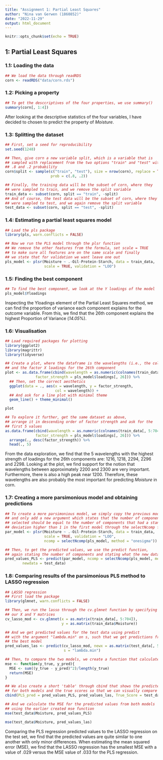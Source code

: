 ```yaml
---
title: "Assignment 1: Partial Least Squares"
author: "Nina van Gerwen (1860852)"
date: "2022-11-29"
output: html_document
---
```


```r
knitr::opts_chunk$set(echo = TRUE)
```

## 1: Partial Least Squares

### 1.1: Loading the data

```r
## We load the data through readRDS
corn <- readRDS("data/corn.rds")
```


### 1.2: Picking a property

```r
## To get the desccriptives of the four properties, we use summary()
summary(corn[, 1:4])
```
After looking at the descriptive statistics of the four variables, I have decided to
chosen to predict the property of *Moisture*.

### 1.3: Splitting the dataset

```r
## First, set a seed for reproducibility
set.seed(1248)

## Then, give corn a new variable split, which is a variable that is 
## sampled with replacement from the two options "train" and "test" with
## .8 and .2 probability
corn$split <- sample(c("train", "test"), size = nrow(corn), replace = TRUE, 
                     prob = c(.8, .2))

## Finally, the training data will be the subset of corn, where they 
## were sampled to train, and we remove the split variable
train_data <- subset(corn, split == "train", -split)
## And of course, the test data will be the subset of corn, where they
## were sampled to test, and we again remove the split variable
test_data <- subset(corn, split == "test", -split)
```


### 1.4: Estimating a partial least squares model

```r
## Load the pls package
library(pls, warn.conflicts = FALSE)

## Now we run the PLS model through the plsr function
## We remove the other features from the formula, set scale = TRUE
## to make sure all features are on the same scale and finally
## we state that for validation we want leave one out
pls_model <- plsr(Moisture ~ .-Oil-Protein-Starch, data = train_data, 
                  scale = TRUE, validation = "LOO")

```


### 1.5: Finding the best component

```r
## To find the best component, we look at the Y loadings of the model
pls_model$Yloadings
```

Inspecting the Yloadings element of the Partial Least Squares method, we can find
the proportion of variance each component explains for the outcome variable. 
From this, we find that
the 26th component explains the highest Proportion of Variance (*14.05*%).


### 1.6: Visualisation

```r
## Load required packages for plotting
library(ggplot2)
library(magrittr)
library(tidyverse)

## Create a plot, where the dataframe is the wavelengths (i.e., the colnames)
## and the factor X loadings for the 26th component
plot <- as.data.frame(cbind(wavelength = as.numeric(colnames(train_data[, 5:704])),
              factor_strength = pls_model$loadings[, 26])) %>%
  ## Then, set the correct aesthetics
  ggplot(data = ., aes(x = wavelength, y = factor_strength,
                       col = wavelength)) +
  ## And ask for a line plot with minimal theme
  geom_line() + theme_minimal()

plot

## To explore it further, get the same dataset as above, 
## arrange it in descending order of factor strength and ask for the 
## first 5 values
as.data.frame(cbind(wavelength = as.numeric(colnames(train_data[, 5:704])),
              factor_strength = pls_model$loadings[, 26])) %>%
  arrange(., desc(factor_strength)) %>%
  head(., 5)
```

From the data exploration, we find that the 5 wavelengths with
the highest strength of loadings for the 26th components are: 1216, 1218, 2294,
2296 and 2298. Looking at the plot, we find support for the
notion that wavelengths between approximately 2200 and 2300 are very important.
Furthermore, there is also a high peak near 1200. Therefore, these wavelengths are also probably the most important for predicting *Moisture* in corn. 

### 1.7: Creating a more parsimonious model and obtaining predictions

```r
## To create a more parsimonious model, we simply copy the previous model
## and only add a new argument which states that the number of components
## selected should be equal to the number of components that had a standard
## deviation higher than 1 in the first model through the selectNcomp function.
par_model <- plsr(Moisture ~ .-Oil-Protein-Starch, data = train_data, 
                  scale = TRUE, validation = "LOO",
                  ncomp = selectNcomp(pls_model, method = "onesigma"))

## Then, to get the predicted values, we use the predict function,
## again stating the number of components and stating what the new data is
pred_values_PLS <- predict(par_model, ncomp = selectNcomp(pls_model, method = "onesigma"),
        newdata = test_data)

```


### 1.8: Comparing results of the parsimonious PLS method to LASSO regression

```r
## LASSO regression 
## First load the package
library(glmnet, warn.conflicts = FALSE)

## Then, we run the lasso through the cv.glmnet function by specifying
## our X and Y matrices
cv_lasso_mod <- cv.glmnet(x = as.matrix(train_data[, 5:704]), 
                          y = as.matrix(train_data$Moisture))

## And we get predicted values for the test data using predict
## with the argument "lambda.min" on s, such that we get predictions from
## the best model
pred_values_las <- predict(cv_lasso_mod, newx = as.matrix(test_data[, 5:704]),
                           s = "lambda.min")
```

```r
## Then, to compare the two models, we create a function that calculates MSE
mse <- function(y_true, y_pred){
  MSE <- sum((y_true - y_pred)^2)/length(y_true)
  return(MSE)
}

## We also create a short 'table' through cbind that shows the predicted values
## for both models and the true scores so that we can visually compare the models
cbind(PLS_pred = pred_values_PLS, pred_values_las, True_Score = test_data$Moisture)

## And we calculate the MSE for the predicted values from both models
## using the earlier created mse function
mse(test_data$Moisture, pred_values_PLS)

mse(test_data$Moisture, pred_values_las)
```

Comparing the PLS regression predicted values to the LASSO regression on the
test set, we find that the predicted values are quite similar to one another with
only minor differences. When estimating the mean squared error (MSE), 
we find that the LASSO regression has the smallest MSE with a value of .029 
versus the MSE value of .033 for the PLS regression.



